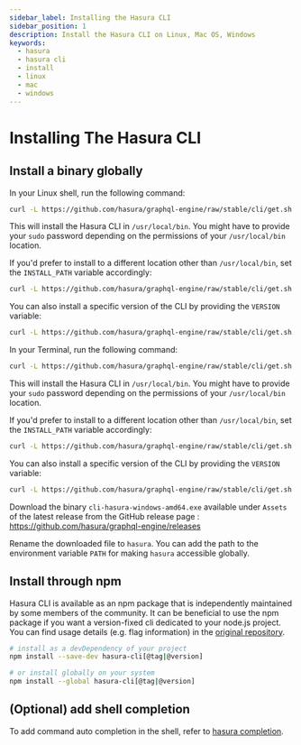 ```yaml
---
sidebar_label: Installing the Hasura CLI
sidebar_position: 1
description: Install the Hasura CLI on Linux, Mac OS, Windows
keywords:
  - hasura
  - hasura cli
  - install
  - linux
  - mac
  - windows
---
```



# Installing The Hasura CLI

## Install a binary globally

<Tabs className="api-tabs">
<TabItem value="linux" label="Linux">

In your Linux shell, run the following command:

```bash
curl -L https://github.com/hasura/graphql-engine/raw/stable/cli/get.sh | bash
```

This will install the Hasura CLI in `/usr/local/bin`. You might have to
provide your `sudo` password depending on the permissions of your
`/usr/local/bin` location.

If you'd prefer to install to a different location other than
`/usr/local/bin`, set the `INSTALL_PATH` variable accordingly:

```bash
curl -L https://github.com/hasura/graphql-engine/raw/stable/cli/get.sh | INSTALL_PATH=$HOME/bin bash
```

You can also install a specific version of the CLI by providing the
`VERSION` variable:

```bash
curl -L https://github.com/hasura/graphql-engine/raw/stable/cli/get.sh | VERSION=v2.2.0 bash
```

</TabItem>
<TabItem value="mac" label="Mac">

In your Terminal, run the following command:

```bash
curl -L https://github.com/hasura/graphql-engine/raw/stable/cli/get.sh | bash
```

This will install the Hasura CLI in `/usr/local/bin`. You might have to
provide your `sudo` password depending on the permissions of your
`/usr/local/bin` location.

If you'd prefer to install to a different location other than
`/usr/local/bin`, set the `INSTALL_PATH` variable accordingly:

```bash
curl -L https://github.com/hasura/graphql-engine/raw/stable/cli/get.sh | INSTALL_PATH=$HOME/bin bash
```

You can also install a specific version of the CLI by providing the
`VERSION` variable:

```bash
curl -L https://github.com/hasura/graphql-engine/raw/stable/cli/get.sh | VERSION=v2.2.0 bash
```

</TabItem>
<TabItem value="windows" label="Windows">

Download the binary `cli-hasura-windows-amd64.exe` available under
`Assets` of the latest release from the GitHub release page : <Link to="https://github.com/hasura/graphql-engine/releases">https://github.com/hasura/graphql-engine/releases</Link>

Rename the downloaded file to `hasura`. You can add the path to the
environment variable `PATH` for making `hasura` accessible globally.

</TabItem>
</Tabs>

## Install through npm

Hasura CLI is available as an npm package that is independently
maintained by some members of the community. It can be beneficial to use
the npm package if you want a version-fixed cli dedicated to your
node.js project. You can find usage details (e.g. flag information) in
the [original repository](https://github.com/jjangga0214/hasura-cli).

```bash
# install as a devDependency of your project
npm install --save-dev hasura-cli[@tag|@version]

# or install globally on your system
npm install --global hasura-cli[@tag|@version]
```

## (Optional) add shell completion

To add command auto completion in the shell, refer to [hasura completion](/hasura-cli/commands/hasura_completion.mdx).
